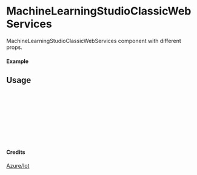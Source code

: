 
<Meta of={MachineLearningStudioClassicWebServices} title="Azure/Iot/MachineLearningStudioClassicWebServices" />

# MachineLearningStudioClassicWebServices

MachineLearningStudioClassicWebServices component with different props.

#### Example

<Canvas of={MachineLearningStudioClassicWebServices.Primary} />

## Usage

```ts
import { MachineLearningStudioClassicWebServices } from "yadl-ui";

const Example = () => {
  return (
      <MachineLearningStudioClassicWebServices />
  );
};

export default Example;
```

#### Credits
[Azure/Iot](https://learn.microsoft.com/en-us/azure/architecture/icons/)
